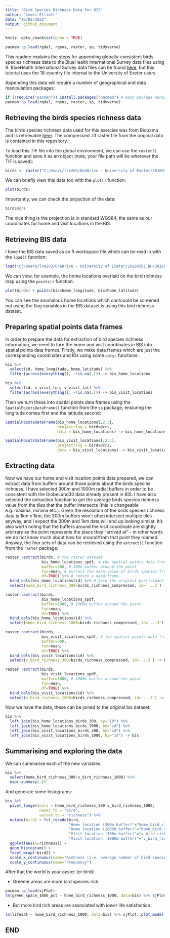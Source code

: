 ---
title: "Bird Species Richness Data for BIS"
author: "Lewis Elliott"
date: "16/02/2022"
output: github_document
---

```{r setup, include=FALSE}
knitr::opts_chunk$set(echo = TRUE)
```
```{r load-packages, include=FALSE}
pacman::p_load(rgdal, rgeos, raster, sp, tidyverse)
```

This readme explains the steps for appending globally-consistent birds species richness data to the BlueHealth International Survey data files using R. BlueHealth International Survey data files can be found [here](https://beta.ukdataservice.ac.uk/datacatalogue/studies/study?id=8874), but this tutorial uses the 18-country file internal to the University of Exeter users.

Appending this data will require a number of geographical and data manipulation packages:

```{r packages}
if (!require("pacman")) install.packages("pacman") # easy package management
pacman::p_load(rgdal, rgeos, raster, sp, tidyverse)
```

## Retrieving the birds species richness data

The birds species richness data used for this exercise was from Biopama and is retrievable [here](https://geonode-rris.biopama.org/layers/geonode:birds_richness_compressed#/). The compressed .tif raster file from the original data is contained in this repository.

To load this TIF file into the global environment, we can use the `raster()` function and save it as an object (note, your file path will be wherever the TIF is saved):

```{r load tif file}
birds <- raster("C:/Users/lre203/OneDrive - University of Exeter/20160301_BH/20160301_Survey/20170713_Data/Exposure Assessment/Bird Richness/birds_richness_compressed.TIF")
```

We can briefly view this data too with the `plot()` function:

```{r}
plot(birds)
```

Importantly, we can check the projection of the data:

```{r projection of birds}
birds@crs
```

The nice thing is the projection is in standard WGS84, the same as our coordinates for home and visit locations in the BIS.

## Retrieving BIS data

I have the BIS data saved as an R workspace file which can be read in with the `load()` function:

```{r load bis}
load("C:/Users/lre203/OneDrive - University of Exeter/20160301_BH/20160301_Survey/20170713_Data/Final Datasets/20200302_bis.RData")
```

We can view, for example, the home locations overlaid on the bird richness map using the `points()` function:

```{r}
plot(birds) + points(bis$home_longitude, bis$home_latitude)
```

You can see the anomalous home locations which can/could be screened out using the flag variables in the BIS dataset is using this bird richness dataset.

## Preparing spatial points data frames

In order to prepare the data for extraction of bird species richness information, we need to turn the home and visit coordinates in BIS into spatial points data frames. Firstly, we make data frames which are just the corresponding coordinates and IDs using some `dplyr` functions:

```{r make concise data frames of bis coordinates}
bis %>%
  select(id, home_longitude, home_latitude) %>%
  filter(across(everything(), ~!is.na(.))) -> bis_home_locations

bis %>%
  select(id, v_visit_lon, v_visit_lat) %>%
  filter(across(everything(), ~!is.na(.))) -> bis_visit_locations
```

Then we turn these into spatial points data frames using the `SpatialPointsDataFrame()` function from the `sp` package, ensiuring the longitude comes first and the latitude second:

```{r turn data frames into spdfs}
SpatialPointsDataFrame(bis_home_locations[,2:3],
                       proj4string = birds@crs,
                       data = bis_home_locations) -> bis_home_locations_spdf

SpatialPointsDataFrame(bis_visit_locations[,2:3],
                       proj4string = birds@crs,
                       data = bis_visit_locations) -> bis_visit_locations_spdf
```

## Extracting data

Now we have our home and visit location points data prepared, we can extract data from buffers around those points about the birds species richness. I have selected 300m and 1000m radial buffers in order to be consistent with the GlobeLand30 data already present in BIS. I have also selected the extraction function to get the average birds species richness value from the tiles that the buffer intersects (this is changeable e.g. maxima, minima etc.). Given the resolution of the birds species richness data is 1km x 1km, the 300m buffers won't often intersect multiple tiles anyway, and I expect the 300m and 1km data will end up looking similar. It's also worth noting that the buffers around the visit coordinate are slightly arbitrary as the point represents the place they "arrived at" - in other words we do not know much about how far around/from that point they roamed. Anyway, the four sets of data can be retrieved using the `extract()` function from the `raster` package:

```{r extracting data, eval=FALSE}
raster::extract(birds, # the raster dataset
                bis_home_locations_spdf, # the spatial points data frame with home locations
                buffer=300, # 300m buffer around the point
                fun=mean, # extract the mean value of birds species from the pixels which the buffer intersects
                df=TRUE) %>% # return a data.frame
  bind_cols(bis_home_locations$id) %>% # join the original participant IDs
  select(home_bird_richness_300=birds_richness_compressed, id=`...3`) -> bis_home_locations_birds_300

raster::extract(birds,
                bis_home_locations_spdf, 
                buffer=1000, # 1000m buffer around the point
                fun=mean, 
                df=TRUE) %>% 
  bind_cols(bis_home_locations$id) %>%
  select(home_bird_richness_1000=birds_richness_compressed, id=`...3`) -> bis_home_locations_birds_1000

raster::extract(birds, 
                bis_visit_locations_spdf, # the spatial points data frame with visit locations
                buffer=300, 
                fun=mean, 
                df=TRUE) %>% 
  bind_cols(bis_visit_locations$id) %>%
  select(v_bird_richness_300=birds_richness_compressed, id=`...3`) -> bis_visit_locations_birds_300

raster::extract(birds,
                bis_visit_locations_spdf, 
                buffer=1000, # 1000m buffer around the point
                fun=mean, 
                df=TRUE) %>% 
  bind_cols(bis_visit_locations$id) %>%
  select(v_bird_richness_1000=birds_richness_compressed, id=`...3`) -> bis_visit_locations_birds_1000
```

Now we have the data, these can be joined to the original bis dataset:

```{r join back to bis}
bis %>%
  left_join(bis_home_locations_birds_300, by="id") %>%
  left_join(bis_home_locations_birds_1000, by="id") %>%
  left_join(bis_visit_locations_birds_300, by="id") %>%
  left_join(bis_visit_locations_birds_1000, by="id") -> bis
```

## Summarising and exploring the data

We can summarise each of the new variables:

```{r summaries of bird data}
bis %>%
  select(home_bird_richness_300:v_bird_richness_1000) %>%
  map(~summary(.))
```

And generate some histograms:

```{r}
bis %>%
  pivot_longer(cols = home_bird_richness_300:v_bird_richness_1000,
               names_to = "bird",
               values_to = "richness") %>%
  mutate(bird2 = fct_recode(bird,
                            "Home location (300m buffer)"="home_bird_richness_300",
                            "Home location (1000m buffer)"="home_bird_richness_1000",
                            "Visit location (300m buffer)"="v_bird_richness_300",
                            "Visit location (1000m buffer)"="v_bird_richness_1000")) %>%
  ggplot(aes(x=richness)) +
  geom_histogram() +
  facet_wrap(~bird2) +
  scale_x_continuous(name="Richness (i.e. average number of bird species in the buffer)") +
  scale_y_continuous(name="Frequency")
```

After that the world is your oyster (or bird):

  - Greener areas are more bird species rich:
  
```{r}
pacman::p_load(sjPlot)
lm(green_space_1000_pct ~ home_bird_richness_1000, data=bis) %>% sjPlot::plot_model(type="pred")
```
  
  - But more bird rich areas are associated with _lower_ life satisfaction:
  
```{r}
lm(lifesat ~ home_bird_richness_1000, data=bis) %>% sjPlot::plot_model(type="pred")
```
  
## END